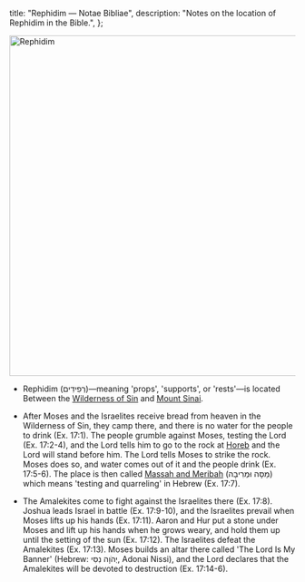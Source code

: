   title: "Rephidim — Notae Bibliae",
  description: "Notes on the location of Rephidim in the Bible.",
};

<Initial text="Rephidim"/>

<Image
  className="sepia rounded"
  src="/places/rephidim.jpg"
  alt="Rephidim"
  width="600"
  height="600"
/>

- Rephidim (רְפִידִים)—meaning 'props', 'supports', or 'rests'—is located Between the [Wilderness of Sin](/places/old-testament/exodus/wilderness-of-sin) and [Mount Sinai](/places/old-testament/exodus/mount-sinai).

- After Moses and the Israelites receive bread from heaven in the Wilderness of Sin, they camp there, and there is no water for the people to drink (Ex. 17:1). The people grumble against Moses, testing the Lord (Ex. 17:2-4), and the Lord tells him to go to the rock at [Horeb](/places/old-testament/exodus/mount-sinai) and the Lord will stand before him. The Lord tells Moses to strike the rock. Moses does so, and water comes out of it and the people drink (Ex. 17:5-6). The place is then called [Massah and Meribah](/places/old-testament/exodus/massah-and-meribah) (מַסָּה וּמְרִיבָה) which means 'testing and quarreling' in Hebrew (Ex. 17:7).

- The Amalekites come to fight against the Israelites there (Ex. 17:8). Joshua leads Israel in battle (Ex. 17:9-10), and the Israelites prevail when Moses lifts up his hands (Ex. 17:11). Aaron and Hur put a stone under Moses and lift up his hands when he grows weary, and hold them up until the setting of the sun (Ex. 17:12). The Israelites defeat the Amalekites (Ex. 17:13). Moses builds an altar there called 'The Lord Is My Banner' (Hebrew: יְהֹוָה נִסִּי, Adonai Nissi), and the Lord declares that the Amalekites will be devoted to destruction (Ex. 17:14-6).
